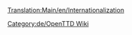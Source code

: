 [[Translation:Main/en/Internationalization]]
{{en/Bilingual box| De
| ---.
| A listing of articles related to the translation.}}

[[Category:de/OpenTTD Wiki]]